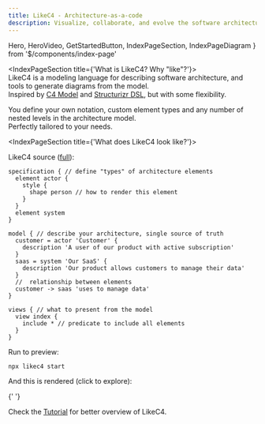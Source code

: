 ```yaml
---
title: LikeC4 - Architecture-as-a-code
description: Visualize, collaborate, and evolve the software architecture with always actual and live diagrams from your code
---
```


  Hero,
  HeroVideo,
  GetStartedButton,
  IndexPageSection,
  IndexPageDiagram
} from '$/components/index-page'

<Hero />
<GetStartedButton />
<HeroVideo />

<IndexPageSection title={'What is LikeC4? Why "like"?'}>    
  LikeC4 is a modeling language for describing software architecture, and tools to generate diagrams from the model.  
  Inspired by [C4 Model](https://c4model.com/) and [Structurizr DSL](https://github.com/structurizr/dsl), but with some flexibility.

You define your own notation, custom element types and any number of nested levels in the architecture model.  
 Perfectly tailored to your needs.

</IndexPageSection>

<IndexPageSection title={'What does LikeC4 look like?'}>   
  
LikeC4 source ([full](https://github.com/likec4/likec4/blob/main/docs/likec4/index-page/index-page.c4)):

```likec4
specification { // define "types" of architecture elements
  element actor {
    style {
      shape person // how to render this element
    }
  }
  element system
}

model { // describe your architecture, single source of truth
  customer = actor 'Customer' {
    description 'A user of our product with active subscription'
  }
  saas = system 'Our SaaS' {
    description 'Our product allows customers to manage their data'
  }
  //  relationship between elements
  customer -> saas 'uses to manage data'
}

views { // what to present from the model
  view index {
    include * // predicate to include all elements
  }
}
```

Run to preview:

```sh
npx likec4 start
```

And this is rendered (click to explore):

{' '}

<IndexPageDiagram />

Check the [Tutorial](/docs/tutorial) for better overview of LikeC4.

</IndexPageSection>
